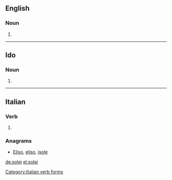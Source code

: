 ==English==

===Noun===
{{head|en|plural}}

# {{plural of|soleus|lang=en}}

----

==Ido==

===Noun===
{{head|io|plural}}

# {{plural of|soleo|lang=io}}

----

==Italian==

===Verb===
{{head|it}}

# {{conjugation of|solere||1|s|[[past historic]]|lang=it}}

===Anagrams===
* [[Eliso#Italian|Eliso]], [[eliso#Italian|eliso]], [[isole#Italian|isole]]

[[Category:Italian verb forms]]

[[de:solei]]
[[el:solei]]